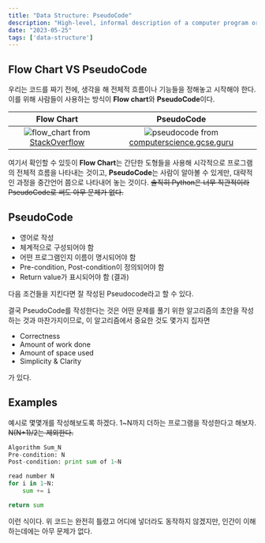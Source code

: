 ```yaml
---
title: "Data Structure: PseudoCode"
description: "High-level, informal description of a computer program or algorithm"
date: "2023-05-25"
tags: ['data-structure']
---
```

## Flow Chart VS PseudoCode
우리는 코드를 짜기 전에, 생각을 해 전체적 흐름이나 기능들을 정해놓고 시작해야 한다. 이를 위해 사람들이 사용하는 방식이 **Flow chart**와 **PseudoCode**이다.

|Flow Chart |PseudoCode |
|:---:|:---:|
|![flow_chart](https://github.com/shiueo/shiueo/blob/main/web/public/flow_chart.jpg?raw=true) from [StackOverflow](https://stackoverflow.com)| ![pseudocode](https://github.com/shiueo/shiueo/blob/main/web/public/pseudocode.png?raw=true) from [computerscience.gcse.guru](https://www.computerscience.gcse.guru)|

여기서 확인할 수 있듯이 **Flow Chart**는 간단한 도형들을 사용해 시각적으로 프로그램의 전체적 흐름을 나타내는 것이고, **PseudoCode**는 사람이 알아볼 수 있게만, 대략적인 과정을 중간언어 쯤으로 나타내어 놓는 것이다. ~~솔직히 Python은 너무 직관적이라 PseudoCode로 써도 아무 문제가 없다.~~


## PseudoCode
- 영어로 작성
- 체계적으로 구성되어야 함
- 어떤 프로그램인지 이름이 명시되어야 함
- Pre-condition, Post-condition이 정의되어야 함
- Return value가 표시되어야 함 (결과)

다음 조건들을 지킨다면 잘 작성된 Pseudocode라고 할 수 있다.

결국 PseudoCode를 작성한다는 것은 어떤 문제를 풀기 위한 알고리즘의 초안을 작성하는 것과 마찬가지이므로, 이 알고리즘에서 중요한 것도 몇가지 집자면

- Correctness
- Amount of work done
- Amount of space used
- Simplicity & Clarity

가 있다.

## Examples
예시로 몇몇개를 작성해보도록 하겠다.
1~N까지 더하는 프로그램을 작성한다고 해보자. ~~N(N+1)/2는 제외한다.~~

```python
Algorithm Sum_N
Pre-condition: N
Post-condition: print sum of 1~N

read number N
for i in 1~N:
    sum += i

return sum
```
이런 식이다. 위 코드는 완전히 틀렸고 어디에 넣더라도 동작하지 않겠지만, 인간이 이해하는데에는 아무 문제가 없다.